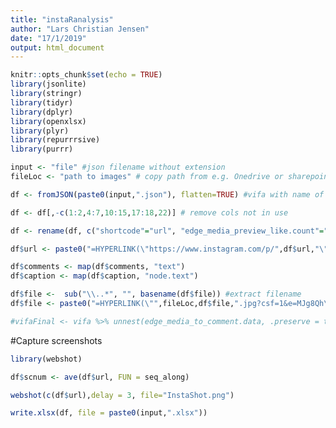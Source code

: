 ---
title: "instaRanalysis"
author: "Lars Christian Jensen"
date: "17/1/2019"
output: html_document
---

```{r setup, include=FALSE}
knitr::opts_chunk$set(echo = TRUE)
library(jsonlite)
library(stringr)
library(tidyr)
library(dplyr)
library(openxlsx)
library(plyr)
library(repurrrsive)
library(purrr)

input <- "file" #json filename without extension
fileLoc <- "path to images" # copy path from e.g. Onedrive or sharepoint

df <- fromJSON(paste0(input,".json"), flatten=TRUE) #vifa with name of JSON file

df <- df[,-c(1:2,4:7,10:15,17:18,22)] # remove cols not in use

df <- rename(df, c("shortcode"="url", "edge_media_preview_like.count"="likes", "edge_media_to_comment.count" = "numComments", "comments.data" = "comments", "edge_media_to_caption.edges" = "caption", "display_url"="file")) #rename cols

df$url <- paste0("=HYPERLINK(\"https://www.instagram.com/p/",df$url,"\")") #convert the shortcode to link

df$comments <- map(df$comments, "text")
df$caption <- map(df$caption, "node.text")

df$file <-  sub("\\..*", "", basename(df$file)) #extract filename
df$file <- paste0("=HYPERLINK(\"",fileLoc,df$file,".jpg?csf=1&e=MJg8Qh\")")# add path and extension

#vifaFinal <- vifa %>% unnest(edge_media_to_comment.data, .preserve = tags)

```


#Capture screenshots
```{r}

library(webshot)

df$scnum <- ave(df$url, FUN = seq_along)

webshot(c(df$url),delay = 3, file="InstaShot.png")

write.xlsx(df, file = paste0(input,".xlsx"))

```
